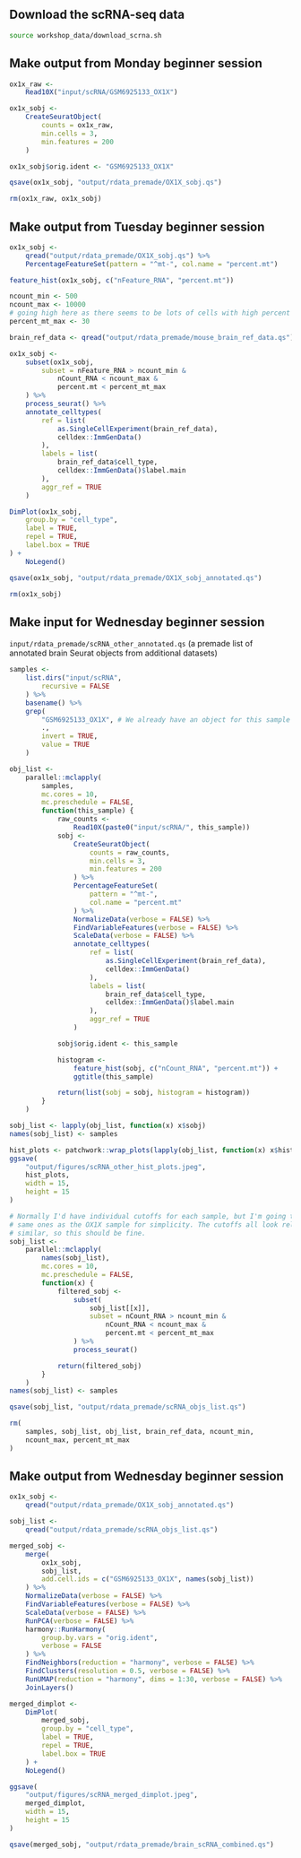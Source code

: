 ## Download the scRNA-seq data
```bash
source workshop_data/download_scrna.sh
```

## Make output from Monday beginner session
```r
ox1x_raw <-
    Read10X("input/scRNA/GSM6925133_OX1X")

ox1x_sobj <-
    CreateSeuratObject(
        counts = ox1x_raw,
        min.cells = 3,
        min.features = 200
    )

ox1x_sobj$orig.ident <- "GSM6925133_OX1X"

qsave(ox1x_sobj, "output/rdata_premade/OX1X_sobj.qs")

rm(ox1x_raw, ox1x_sobj)
```

## Make output from Tuesday beginner session
```r
ox1x_sobj <-
    qread("output/rdata_premade/OX1X_sobj.qs") %>%
    PercentageFeatureSet(pattern = "^mt-", col.name = "percent.mt")

feature_hist(ox1x_sobj, c("nFeature_RNA", "percent.mt"))

ncount_min <- 500
ncount_max <- 10000
# going high here as there seems to be lots of cells with high percent mt, and I know neurons tend to have high mt content
percent_mt_max <- 30

brain_ref_data <- qread("output/rdata_premade/mouse_brain_ref_data.qs")

ox1x_sobj <-
    subset(ox1x_sobj,
        subset = nFeature_RNA > ncount_min &
            nCount_RNA < ncount_max &
            percent.mt < percent_mt_max
    ) %>%
    process_seurat() %>%
    annotate_celltypes(
        ref = list(
            as.SingleCellExperiment(brain_ref_data),
            celldex::ImmGenData()
        ),
        labels = list(
            brain_ref_data$cell_type,
            celldex::ImmGenData()$label.main
        ),
        aggr_ref = TRUE
    )

DimPlot(ox1x_sobj,
    group.by = "cell_type",
    label = TRUE,
    repel = TRUE,
    label.box = TRUE
) +
    NoLegend()

qsave(ox1x_sobj, "output/rdata_premade/OX1X_sobj_annotated.qs")

rm(ox1x_sobj)
```

## Make input for Wednesday beginner session
`input/rdata_premade/scRNA_other_annotated.qs`
    (a premade list of annotated brain Seurat objects from additional datasets)
```r
samples <-
    list.dirs("input/scRNA",
        recursive = FALSE
    ) %>%
    basename() %>%
    grep(
        "GSM6925133_OX1X", # We already have an object for this sample
        .,
        invert = TRUE,
        value = TRUE
    )

obj_list <-
    parallel::mclapply(
        samples,
        mc.cores = 10,
        mc.preschedule = FALSE,
        function(this_sample) {
            raw_counts <-
                Read10X(paste0("input/scRNA/", this_sample))
            sobj <-
                CreateSeuratObject(
                    counts = raw_counts,
                    min.cells = 3,
                    min.features = 200
                ) %>%
                PercentageFeatureSet(
                    pattern = "^mt-",
                    col.name = "percent.mt"
                ) %>%
                NormalizeData(verbose = FALSE) %>%
                FindVariableFeatures(verbose = FALSE) %>%
                ScaleData(verbose = FALSE) %>%
                annotate_celltypes(
                    ref = list(
                        as.SingleCellExperiment(brain_ref_data),
                        celldex::ImmGenData()
                    ),
                    labels = list(
                        brain_ref_data$cell_type,
                        celldex::ImmGenData()$label.main
                    ),
                    aggr_ref = TRUE
                )

            sobj$orig.ident <- this_sample

            histogram <-
                feature_hist(sobj, c("nCount_RNA", "percent.mt")) +
                ggtitle(this_sample)

            return(list(sobj = sobj, histogram = histogram))
        }
    )

sobj_list <- lapply(obj_list, function(x) x$sobj)
names(sobj_list) <- samples

hist_plots <- patchwork::wrap_plots(lapply(obj_list, function(x) x$histogram))
ggsave(
    "output/figures/scRNA_other_hist_plots.jpeg",
    hist_plots,
    width = 15,
    height = 15
)

# Normally I'd have individual cutoffs for each sample, but I'm going to use the
# same ones as the OX1X sample for simplicity. The cutoffs all look relatively
# similar, so this should be fine.
sobj_list <-
    parallel::mclapply(
        names(sobj_list),
        mc.cores = 10,
        mc.preschedule = FALSE,
        function(x) {
            filtered_sobj <-
                subset(
                    sobj_list[[x]],
                    subset = nCount_RNA > ncount_min &
                        nCount_RNA < ncount_max &
                        percent.mt < percent_mt_max
                ) %>%
                process_seurat()

            return(filtered_sobj)
        }
    )
names(sobj_list) <- samples

qsave(sobj_list, "output/rdata_premade/scRNA_objs_list.qs")

rm(
    samples, sobj_list, obj_list, brain_ref_data, ncount_min,
    ncount_max, percent_mt_max
)
```

## Make output from Wednesday beginner session
```r
ox1x_sobj <-
    qread("output/rdata_premade/OX1X_sobj_annotated.qs")

sobj_list <-
    qread("output/rdata_premade/scRNA_objs_list.qs")

merged_sobj <-
    merge(
        ox1x_sobj,
        sobj_list,
        add.cell.ids = c("GSM6925133_OX1X", names(sobj_list))
    ) %>%
    NormalizeData(verbose = FALSE) %>%
    FindVariableFeatures(verbose = FALSE) %>%
    ScaleData(verbose = FALSE) %>%
    RunPCA(verbose = FALSE) %>%
    harmony::RunHarmony(
        group.by.vars = "orig.ident",
        verbose = FALSE
    ) %>%
    FindNeighbors(reduction = "harmony", verbose = FALSE) %>%
    FindClusters(resolution = 0.5, verbose = FALSE) %>%
    RunUMAP(reduction = "harmony", dims = 1:30, verbose = FALSE) %>%
    JoinLayers()

merged_dimplot <-
    DimPlot(
        merged_sobj,
        group.by = "cell_type",
        label = TRUE,
        repel = TRUE,
        label.box = TRUE
    ) +
    NoLegend()

ggsave(
    "output/figures/scRNA_merged_dimplot.jpeg",
    merged_dimplot,
    width = 15,
    height = 15
)

qsave(merged_sobj, "output/rdata_premade/brain_scRNA_combined.qs")
```
